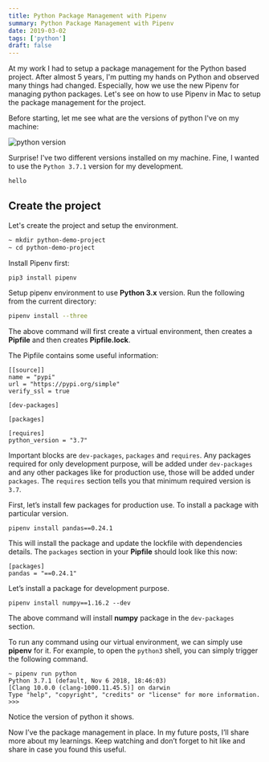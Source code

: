 ```yaml
---
title: Python Package Management with Pipenv
summary: Python Package Management with Pipenv
date: 2019-03-02
tags: ['python']
draft: false
---
```


At my work I had to setup a package management for the Python based project. After almost 5 years, I'm putting my hands on Python and observed many things had changed. Especially, how we use the new Pipenv for managing python packages. Let's see on how to use Pipenv in Mac to setup the package management for the project.

Before starting, let me see what are the versions of python I've on my machine:

![python version](/static/images/python-version.png)

Surprise! I've two different versions installed on my machine. Fine, I wanted to use the `Python 3.7.1` version for my development.

```bash
hello
```

## Create the project

Let's create the project and setup the environment.

```bash
~ mkdir python-demo-project
~ cd python-demo-project
```

Install Pipenv first:

```bash
pip3 install pipenv
```

Setup pipenv environment to use **Python 3.x** version. Run the following from the current directory:

```bash
pipenv install --three
```

The above command will first create a virtual environment, then creates a **Pipfile** and then creates **Pipfile.lock**.

The Pipfile contains some useful information:

```
[[source]]
name = "pypi"
url = "https://pypi.org/simple"
verify_ssl = true

[dev-packages]

[packages]

[requires]
python_version = "3.7"
```

Important blocks are `dev-packages`, `packages` and `requires`. Any packages required for only development purpose, will be added under `dev-packages` and any other packages like for production use, those will be added under `packages`. The `requires` section tells you that minimum required version is `3.7`.

First, let’s install few packages for production use. To install a package with particular version.

```
pipenv install pandas==0.24.1
```

This will install the package and update the lockfile with dependencies details. The `packages` section in your **Pipfile** should look like this now:

```
[packages]
pandas = "==0.24.1"
```

Let’s install a package for development purpose.

```
pipenv install numpy==1.16.2 --dev
```

The above command will install **numpy** package in the `dev-packages` section.

To run any command using our virtual environment, we can simply use **pipenv** for it. For example, to open the `python3` shell, you can simply trigger the following command.

```
~ pipenv run python
Python 3.7.1 (default, Nov 6 2018, 18:46:03)
[Clang 10.0.0 (clang-1000.11.45.5)] on darwin
Type "help", "copyright", "credits" or "license" for more information.
>>>
```

Notice the version of python it shows.

Now I’ve the package management in place. In my future posts, I’ll share more about my learnings. Keep watching and don’t forget to hit like and share in case you found this useful.
